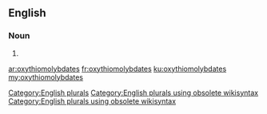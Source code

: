==English==

===Noun===
{{head|en}}

# {{plural of|oxythiomolybdate}}

[[Category:English plurals]][[Category:English plurals using obsolete wikisyntax]][[Category:English plurals using obsolete wikisyntax]]

[[ar:oxythiomolybdates]]
[[fr:oxythiomolybdates]]
[[ku:oxythiomolybdates]]
[[my:oxythiomolybdates]]